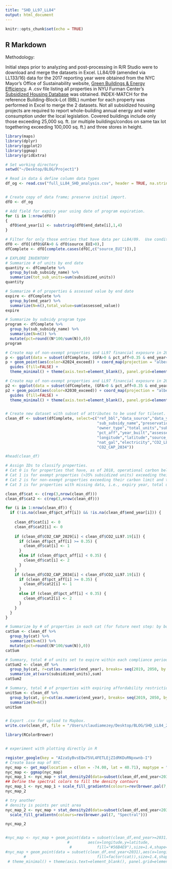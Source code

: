 ```yaml
---
title: "SHD_LL97_LL84"
output: html_document
---
```


```r
knitr::opts_chunk$set(echo = TRUE)
```

## R Markdown

Methodology:

Initial steps prior to analyzing and post-processing in R/R Studio were to download and merge the datasets in Excel.
LL84/09 (amended via LL133/16) data for the 2017 reporting year were obtained from the NYC Mayor's Office of Sustainability website, [Green Buildings & Energy Efficiency](https://www1.nyc.gov/html/gbee/html/plan/ll84_scores.shtml).
A .csv file listing all properties in NYU Furman Center's [Subsidized Housing Database](http://coredata.nyc/) was obtained.
INDEX-MATCH for the reference Building-Block-Lot (BBL) number for each property was performed in Excel to merge the 2 datasets.  Not all subsidized housing projects are required to report whole-building annual energy and water consumption under the local legislation.  Covered buildings include only those exceeding 25,000 sq. ft. (or multiple buildings/condos on same tax lot togethering exceeding 100,000 sq. ft.) and three stores in height.

```r
library(maps)
library(dplyr)
library(ggplot2)
library(ggmap)
library(gridExtra)

# Set working directory
setwd("~/Desktop/BLOG/Project1")

# Read in data & define column data types
df_og <- read.csv("full_LL84_SHD_analysis.csv", header = TRUE, na.strings = "NA", colClasses = c(rep("character",2),"numeric", rep("character",9), rep("numeric",2), "character", rep("numeric",2), rep("character",2), rep("numeric",2), rep("character",4),rep("numeric",4), rep("character",9), rep("numeric",2),rep("character",9), rep("numeric",18), rep("character",2)))


# Create copy of data frame; preserve initial import.
dfO <- df_og

# Add field for expiry year using date of program expiration.
for (i in 1:nrow(dfO))
{
  dfO$end_year[i] <- substring(dfO$end_date[i],1,4)
}

# Filter for only those entries that have data per LL84/09.  Use conditional expressions on GFA and source EUI attributes.
dfO <- dfO[(dfO$GFA>0 & dfO$source_EUI>0),]
dfComplete <- dfO[complete.cases(dfO[,c("source_EUI")]),]

# EXPLORE INVENTORY
# Summarize # of units by end date
quantity <- dfComplete %>%
  group_by(sub_subsidy_name) %>%
  summarize(tot_sub_units=sum(subsidized_units))
quantity

# Summarize # of properties & assessed value by end date
expire <- dfComplete %>%
  group_by(end_year) %>%
  summarize(N=n(),total_value=sum(assessed_value))
expire

# Summarize by subsidy program type
program <- dfComplete %>%
  group_by(sub_subsidy_name) %>%
  summarize(N=n()) %>%
  mutate(pct=round((N*100/sum(N)),0))
program

# Create map of non-exempt properties and LL97 financial exposure in 2024
p <- ggplot(data = subset(dfComplete, (GFA>0 & pct_aff<0.35 & end_year<2031)), aes(x = longitude, y = latitude))
p + geom_point(aes(color=X2024_exceed)) + coord_map(projection = "albers", lat0=40.5, lat1=50) +
  guides (fill=FALSE) +
  theme_minimal() + theme(axis.text=element_blank(), panel.grid=element_blank(), legend.text=element_text(size=8), legend.title=element_text(size=9), axis.title=element_blank())

# Create map of non-exempt properties and LL97 financial exposure in 2030
p2 <- ggplot(data = subset(dfComplete, (GFA>0 & pct_aff<0.35 & end_year<2031)), aes(x = longitude, y = latitude))
p2 + geom_point(aes(color=X2030_exceed)) + coord_map(projection = "albers", lat0=40.5, lat1=50) +
  guides (fill=FALSE) +
  theme_minimal() + theme(axis.text=element_blank(), panel.grid=element_blank(), legend.text=element_text(size=8), legend.title=element_text(size=9), axis.title=element_blank())


# Create new dataset with subset of attributes to be used for tileset.
clean_df <- subset(dfComplete, select=c("ref_bbl","data_source","data_year","agency_name","project_name",
                                        "sub_subsidy_name","preservation","start_date","end_date","end_year",
                                        "owner_type","total_units","subsidized_units","address",
                                        "pct_aff","year_built","assessed_value","GFA",
                                        "longitude","latitude","source_EUI","site_EUI",
                                        "nat_gal","electricity","CO2_LL97.19","CO2_CAP_2029",
                                        "CO2_CAP_2034"))

#head(clean_df)

# Assign IDs to classify properties.  
# Cat 0 is for properties that have, as of 2018, operational carbon below the LL97/19-set 2024 emissions limit.
# Cat 1 is for exempt properties (>35% subsidized units) exceeding their carbon limit but thus not incurring fines.
# Cat 2 is for non-exempt properties exceeding their carbon limit and thus financially exposed to penalties.
# Cat 3 is for properties with missing data, i.e., expiry year, total unit/subsidized unit count.

clean_df$cat <- c(rep(3,nrow(clean_df)))
clean_df$cat2 <- c(rep(3,nrow(clean_df)))

for (i in 1:nrow(clean_df)) {
  if (!is.na(clean_df$pct_aff[i]) && !is.na(clean_df$end_year[i])) {
    
    clean_df$cat[i] <- 0
    clean_df$cat2[i] <- 0
    
    if (clean_df$CO2_CAP_2029[i] < clean_df$CO2_LL97.19[i]) {
      if (clean_df$pct_aff[i] >= 0.35) {
        clean_df$cat[i] <- 1
      }
      else if (clean_df$pct_aff[i] < 0.35) {
        clean_df$cat[i] <- 2
      }
    }
    if (clean_df$CO2_CAP_2034[i] < clean_df$CO2_LL97.19[i]) {
      if (clean_df$pct_aff[i] >= 0.35) {
        clean_df$cat2[i] <- 1
      }
      else if (clean_df$pct_aff[i] < 0.35) {
        clean_df$cat2[i] <- 2
      }
    }
  }
}

# Summarize by # of properties in each cat (for future next step: by borough)
catSum <- clean_df %>%
  group_by(cat) %>%
  summarize(N=n()) %>%
  mutate(pct=round((N*100/sum(N)),0))
catSum

# Summary, total # of units set to expire within each compliance period.  Grouped by operational carbon performance
catSum2 <- clean_df %>%
  group_by(cat, r=cut(as.numeric(end_year), breaks= seq(2019, 2050, by = 5))) %>%
  summarize_at(vars(subsidized_units),sum)
catSum2

# Summary, total # of properties with expiring affordability restrictions within each compliance period.  Grouped by operational carbon performance
unitSum <- clean_df %>%
  group_by(cat, gr=cut(as.numeric(end_year), breaks= seq(2019, 2050, by = 5))) %>%
  summarize(N=n())
unitSum


# Export .csv for upload to Mapbox.
write.csv(clean_df, file = "/Users/claudiamezey/Desktop/BLOG/SHD_LL84_2017_inv.csv") 

```

```r
library(RColorBrewer)


# experiment with plotting directly in R

register_google(key = "AIzaSyBvsEQw75VL4FETLEjZIdRKDuRNpxwnb-I")
# Create base map of NYC
nyc_map <- get_map(location = c(lon = -74.00, lat = 40.71), maptype = "satellite", zoom = 11, color="bw")
nyc_map <- ggmap(nyc_map)
nyc_map_1 <- nyc_map + stat_density2d(data=subset(clean_df,end_year<2031 & cat!=0), aes(x=longitude, y=latitude, fill=..level.., alpha=..level..), geom="polygon")
## Define the spectral colors to fill the density contours
nyc_map_1 <- nyc_map_1 + scale_fill_gradientn(colours=rev(brewer.pal(7, "Spectral")))
nyc_map_2

# try another
# density is points per unit area
nyc_map_2 <- nyc_map + stat_density2d(data=subset(clean_df,end_year<2031 & cat==1), aes(x=longitude, y=latitude, fill=..level.., alpha=..level..), geom="polygon") +
  scale_fill_gradientn(colours=rev(brewer.pal(7, "Spectral")))

nyc_map_2


#nyc_map <- nyc_map + geom_point(data = subset(clean_df,end_year>=2031),
                           #        aes(x=longitude,y=latitude,
                            #           fill="#56B4E9"),size=1.4,shape=21,stroke=0.2,color="black")
#nyc_map + geom_point(data = subset(clean_df,end_year<2031),aes(x=longitude,y=latitude,
        #                               fill=factor(cat)),size=1.4,shape=21,stroke=0.2,color="black") +
 # theme_minimal() + theme(axis.text=element_blank(), panel.grid=element_blank(), legend.text=element_text(size=8), legend.title=element_text(size=9), axis.title=element_blank()) + scale_fill_manual(values=c("#56B4E9","#E69F00","#c92614"))

```


